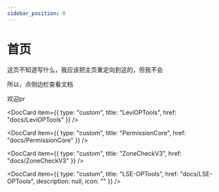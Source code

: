 ```yaml
---
sidebar_position: 0
---
```


# 首页

这页不知道写什么，我应该把主页重定向到这的，但我不会

所以，点侧边栏查看文档

欢迎pr


<DocCard item={{
    type: "custom",
    title: "LeviOPTools",
    href: "docs/LeviOPTools"
}} />

<DocCard item={{
    type: "custom",
    title: "PermissionCore",
    href: "docs/PermissionCore"
}} />

<DocCard item={{
    type: "custom",
    title: "ZoneCheckV3",
    href: "docs/ZoneCheckV3"
}} />

<DocCard item={{
    type: "custom",
    title: "LSE-OPTools",
    href: "docs/LSE-OPTools",
    description: null,
    icon: ""
}} />

